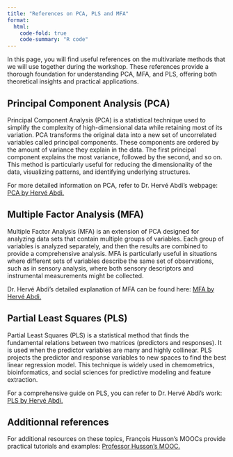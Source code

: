 ```yaml
---
title: "References on PCA, PLS and MFA"
format:
  html:
    code-fold: true
    code-summary: "R code"
---
```


In this page, you will find useful references on the multivariate methods that we will use together during the workshop. These references provide a thorough foundation for understanding PCA, MFA, and PLS, offering both theoretical insights and practical applications.

## Principal Component Analysis (PCA)

Principal Component Analysis (PCA) is a statistical technique used to simplify the complexity of high-dimensional data while retaining most of its variation. PCA transforms the original data into a new set of uncorrelated variables called principal components. These components are ordered by the amount of variance they explain in the data. The first principal component explains the most variance, followed by the second, and so on. This method is particularly useful for reducing the dimensionality of the data, visualizing patterns, and identifying underlying structures.

For more detailed information on PCA, refer to Dr. Hervé Abdi’s webpage: [PCA by Hervé Abdi.](https://personal.utdallas.edu/~herve/abdi-encyclopediaPCA2007-pretty.pdf)


## Multiple Factor Analysis (MFA)

Multiple Factor Analysis (MFA) is an extension of PCA designed for analyzing data sets that contain multiple groups of variables. Each group of variables is analyzed separately, and then the results are combined to provide a comprehensive analysis. MFA is particularly useful in situations where different sets of variables describe the same set of observations, such as in sensory analysis, where both sensory descriptors and instrumental measurements might be collected.

Dr. Hervé Abdi’s detailed explanation of MFA can be found here: [MFA by Hervé Abdi.](https://personal.utdallas.edu/~herve/abdi-HCS-MFA2007-pretty.pdf)



## Partial Least Squares (PLS)

Partial Least Squares (PLS) is a statistical method that finds the fundamental relations between two matrices (predictors and responses). It is used when the predictor variables are many and highly collinear. PLS projects the predictor and response variables to new spaces to find the best linear regression model. This technique is widely used in chemometrics, bioinformatics, and social sciences for predictive modeling and feature extraction.

For a comprehensive guide on PLS, you can refer to Dr. Hervé Abdi’s work: [PLS by Hervé Abdi.](https://personal.utdallas.edu/~herve/abdi-PLS-pretty.pdf)


## Additionnal references

For additional resources on these topics, François Husson’s MOOCs provide practical tutorials and examples: [Professor Husson's MOOC.](https://husson.github.io/MOOC_GB/index.html)



